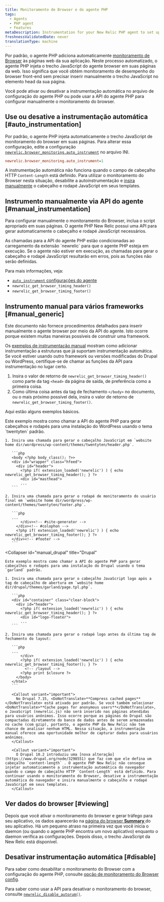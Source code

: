 ```yaml
---
title: Monitoramento de Browser e do agente PHP
tags:
  - Agents
  - PHP agent
  - Features
metaDescription: Instrumentation for your New Relic PHP agent to set up browser monitoring.
freshnessValidatedDate: never
translationType: machine
---
```


Por padrão, o agente PHP adiciona automaticamente [monitoramento de Browser](/docs/browser/new-relic-browser/getting-started/introduction-new-relic-browser) às páginas web da sua aplicação. Neste processo automatizado, o agente PHP injeta o trecho JavaScript do agente browser em suas páginas da web. Isso significa que você obtém monitoramento de desempenho do browser front-end sem precisar inserir manualmente o trecho JavaScript no elemento head da sua página.

Você pode ativar ou desativar a instrumentação automática no arquivo de configuração do agente PHP ou pode usar a API do agente PHP para configurar manualmente o monitoramento do browser.

## Use ou desative a instrumentação automática [#auto_instrumentation]

Por padrão, o agente PHP injeta automaticamente o trecho JavaScript de monitoramento do browser em suas páginas. Para alterar essa configuração, edite a configuração [`newrelic.browser_monitoring.auto_instrument`](/docs/apm/agents/php-agent/configuration/php-agent-configuration/#inivar-autorum) no arquivo INI.

```ini
newrelic.browser_monitoring.auto_instrument=1
```

A instrumentação automática não funciona quando o campo de cabeçalho HTTP `Content-Length` está definido. Para utilizar o monitoramento do Browser nesta situação, desabilite a autoinstrumentação e [insira manualmente](#manual_instrumentation) o cabeçalho e rodapé JavaScript em seus templates.

## Instrumento manualmente via API do agente [#manual_instrumentation]

Para configurar manualmente o monitoramento do Browser, inclua o script apropriado em suas páginas. O agente PHP New Relic possui uma API para gerar automaticamente o cabeçalho e rodapé JavaScript necessários.

<Callout variant="important">
  As chamadas para a API do agente PHP estão condicionadas ao carregamento da extensão `newrelic` para que o agente PHP esteja em execução. Se o agente não estiver em execução, as chamadas para gerar o cabeçalho e rodapé JavaScript resultarão em erros, pois as funções não serão definidas.
</Callout>

Para mais informações, veja:

* [`auto_instrument` configurações do agente](/docs/agents/php-agent/configuration/php-agent-configuration#inivar-autorum)
* `newrelic_get_browser_timing_header()`
* `newrelic_get_browser_timing_footer()`

## Instrumento manual para vários frameworks [#manual_generic]

Este documento não fornece procedimentos detalhados para inserir manualmente o agente browser por meio da API do agente. Isto ocorre porque existem muitas maneiras possíveis de construir uma framework.

Os [exemplos de instrumentação manual](#manual_examples) mostram como adicionar instrumentação a estruturas que já suportam instrumentação automática. Se você estiver usando outro framework ou versões modificadas do Drupal ou WordPress, certifique-se de chamar as funções da API para instrumentação no lugar certo.

1. Insira o valor de retorno de `newrelic_get_browser_timing_header()` como parte da tag `<head>` da página de saída, de preferência como a primeira coisa.
2. Como última coisa antes da tag de fechamento `</body>` no documento, ou o mais próximo possível dela, insira o valor de retorno de `newrelic_get_browser_timing_footer()`.

Aqui estão alguns exemplos básicos.

<CollapserGroup>
  <Collapser
    id="manual_wp"
    title="WordPress"
  >
    Este exemplo mostra como chamar a API do agente PHP para gerar cabeçalhos e rodapés para uma instalação do WordPress usando o tema `twentyten` padrão.

    1. Insira uma chamada para gerar o cabeçalho JavaScript em `website home dir/wordpress/wp-content/themes/twentyten/header.php`.

       ```php
       <body <?php body_class(); ?>>
       <div id="wrapper" class="hfeed">
         <div id="header">
           <?php if( extension_loaded('newrelic') ) { echo newrelic_get_browser_timing_header(); } ?>
           <div id="masthead">
           ...
       ```

    2. Insira uma chamada para gerar o rodapé de monitoramento do usuário final em `website home dir/wordpress/wp-content/themes/twentyten/footer.php`.

       ```php
       ...
           </div><!-- #site-generator -->
         </div><!-- #colophon -->
         <?php if( extension_loaded('newrelic') ) { echo newrelic_get_browser_timing_footer(); } ?>
       </div><!-- #footer -->
       ```
  </Collapser>

  <Collapser
    id="manual_drupal"
    title="Drupal"
  >
    Este exemplo mostra como chamar a API do agente PHP para gerar cabeçalhos e rodapés para uma instalação do Drupal usando o tema `garland` padrão.

    1. Insira uma chamada para gerar o cabeçalho JavaScript logo após a tag de cabeçalho de abertura em `website home dir/drupal/themes/garland/page.tpl.php`.

       ```php
       <div id="container" class="clear-block">
         <div id="header">
           <?php if( extension_loaded('newrelic') ) { echo newrelic_get_browser_timing_header(); } ?>
           <div id="logo-floater">
           ...
       ```

    2. Insira uma chamada para gerar o rodapé logo antes da última tag de fechamento do layout:

       ```php
       ...
           </div>
           <?php if( extension_loaded('newrelic') ) { echo newrelic_get_browser_timing_footer(); } ?>
             <!-- /layout -->
           <?php print $closure ?>
         </body>
       </html>
       ```

       <Callout variant="important">
         No Drupal 7.15, <DoNotTranslate>**Compress cached pages**</DoNotTranslate> está ativado por padrão. Se você também selecionar <DoNotTranslate>**Cache pages for anonymous users**</DoNotTranslate>, o JavaScript (newrelic.js) não será inserido nas páginas atendidas para usuários anônimos. Isso ocorre porque as páginas do Drupal são compactadas diretamente do banco de dados antes de serem armazenadas no cache (com gzip), portanto, o agente PHP da New Relic não tem chance de analisar nenhum HTML. Nessa situação, a instrumentação manual oferece uma oportunidade melhor de capturar dados para usuários anônimos.
       </Callout>

       <Callout variant="important">
         O Drupal 10.2 introduziu uma [nova alteração](https://www.drupal.org/node/3298551) que faz com que ele defina um cabeçalho `content-length` . O agente PHP New Relic não consegue injetar automaticamente a instrumentação automática do navegador quando o campo de cabeçalho HTTP `Content-Length` está definido. Para continuar usando o monitoramento do Browser, desative a instrumentação automática do navegador e insira manualmente o cabeçalho e rodapé JavaScript em seus templates.
       </Callout>
  </Collapser>
</CollapserGroup>

## Ver dados do browser [#viewing]

Depois que você ativar o monitoramento do browser e gerar tráfego para seu aplicativo, os dados aparecerão na [página do browser <DoNotTranslate>**Summary**</DoNotTranslate> ](/docs/browser/new-relic-browser/getting-started/browser-overview-page-website-performance-summary)do seu aplicativo. Há um pequeno atraso na primeira vez que você inicia o daemon (ou quando o agente PHP encontra um novo aplicativo) enquanto o daemon verifica as configurações. Depois disso, o trecho JavaScript da New Relic está disponível.

## Desativar instrumentação automática [#disable]

Para saber como desabilitar o monitoramento do Browser com a configuração do agente PHP, consulte [opção de monitoramento do Browser config](/docs/agents/php-agent/configuration/php-agent-configuration#inivar-autorum).

Para saber como usar a API para desativar o monitoramento do browser, consulte [`newrelic_disable_autorum()`](/docs/agents/php-agent/php-agent-api/newrelic_disable_autorum).
